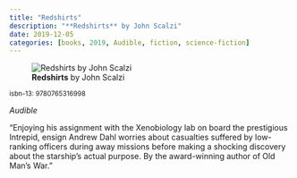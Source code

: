 ```yaml
---
title: "Redshirts"
description: "**Redshirts** by John Scalzi"
date: 2019-12-05
categories: [books, 2019, Audible, fiction, science-fiction]
---
```

![**Redshirts** by John Scalzi](redshirts.jpg){fig-align="left"}

<sup>isbn-13: 9780765316998</sup>

*Audible*

"Enjoying his assignment with the Xenobiology lab on board the prestigious
Intrepid, ensign Andrew Dahl worries about casualties suffered by low-
ranking officers during away missions before making a shocking discovery
about the starship's actual purpose. By the award-winning author of Old
Man's War."